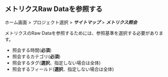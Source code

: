 ## メトリクスRaw Dataを参照する

ホーム画面 > プロジェクト選択 > **_サイトマップ_** > **_メトリクス照会_**

メトリクスのRaw Dataを参照するためには、参照基準を選択する必要があります。 

<ProdImg img='metrics-chart-example-02.png' desc='' />

-   照会する時間(**必須**)
-   照会するカテゴリ(**必須**)
-   照会するタグ(**選択**、指定しない場合は全体)
-   照会するフィールド(**選択**、指定しない場合は全体)
